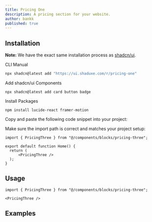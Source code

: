 ---
title: Pricing One
description: A pricing section for your website.
author: bankk
published: true
---

## Installation

<Callout>

**Note:** We have the exact same installation process as [shadcn/ui](https://ui.shadcn.com/docs/installation/).

</Callout>

<Tabs defaultValue="cli">

<TabsList>
  <TabsTrigger value="cli">CLI</TabsTrigger>
  <TabsTrigger value="manual">Manual</TabsTrigger>
</TabsList>

<TabsContent value="cli">

```bash
npx shadcn@latest add "https://ui.shaduxe.com/r/pricing-one"
```

</TabsContent>

<TabsContent value="manual">

<Steps>

<Step title="Add shadcn/ui Components">
    Add shadcn/ui Components
</Step>

```tsx
npx shadcn@latest add card button badge
```

<Step title="Install Packages">
    Install Packages
</Step>

```tsx
npm install lucide-react framer-motion
```

<Step title="Copy the Code">
    Copy and paste the following code snippet into your project:
</Step>

<ComponentSource name="pricing-three" />

<Step>Make sure the import path is correct and matches your project setup:</Step>

```tsx {1,5} showLineNumbers
import { PricingThree } from "@/components/blocks/pricing-three";

export default function Home() {
  return (
      <PricingThree />
  );
}
```

</Steps>

</TabsContent>

</Tabs>

## Usage

```tsx
import { PricingThree } from "@/components/blocks/pricing-three";
```

```tsx
<PricingThree />
```

## Examples

<ComponentPreview name="pricing-three" />
